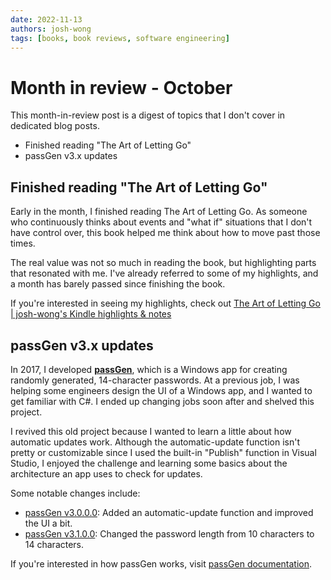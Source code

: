 ```yaml
---
date: 2022-11-13
authors: josh-wong
tags: [books, book reviews, software engineering]
---
```


# Month in review - October

This month-in-review post is a digest of topics that I don't cover in dedicated blog posts.

- Finished reading "The Art of Letting Go"
- passGen v3.x updates

<!-- truncate -->

## Finished reading "The Art of Letting Go"

Early in the month, I finished reading The Art of Letting Go. As someone who continuously thinks about events and "what if" situations that I don't have control over, this book helped me think about how to move past those times.

The real value was not so much in reading the book, but highlighting parts that resonated with me. I've already referred to some of my highlights, and a month has barely passed since finishing the book.

If you're interested in seeing my highlights, check out [The Art of Letting Go | josh-wong's Kindle highlights & notes](https://josh-wong.github.io/kindle-highlights-notes/The%20Art%20of%20Letting%20GO/)

## passGen v3.x updates

In 2017, I developed **[passGen](https://github.com/josh-wong/passGen)**, which is a Windows app for creating randomly generated, 14-character passwords. At a previous job, I was helping some engineers design the UI of a Windows app, and I wanted to get familiar with C#. I ended up changing jobs soon after and shelved this project.

I revived this old project because I wanted to learn a little about how automatic updates work. Although the automatic-update function isn't pretty or customizable since I used the built-in "Publish" function in Visual Studio, I enjoyed the challenge and learning some basics about the architecture an app uses to check for updates.

Some notable changes include:

- [passGen v3.0.0.0](https://github.com/josh-wong/passGen/releases/tag/v3.0.0): Added an automatic-update function and improved the UI a bit.
- [passGen v3.1.0.0](https://github.com/josh-wong/passGen/releases/tag/v3.1.0): Changed the password length from 10 characters to 14 characters.

If you're interested in how passGen works, visit [passGen documentation](https://www.080f53.com/portfolio/personal/passGen/overview/).
